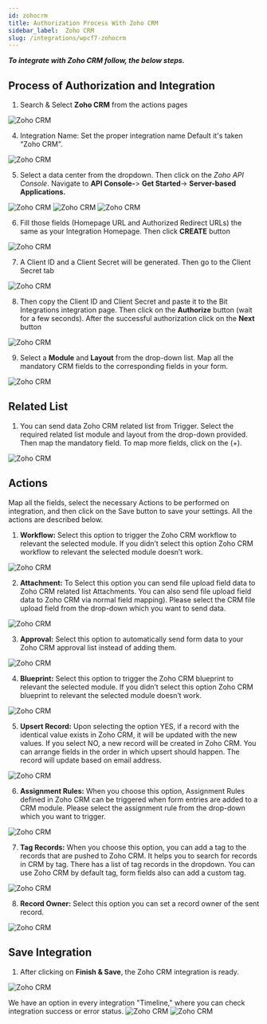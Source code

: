 ```yaml
---
id: zohocrm
title: Authorization Process With Zoho CRM
sidebar_label:  Zoho CRM
slug: /integrations/wpcf7-zohocrm
---
```



***To integrate with Zoho CRM follow, the below steps.***


## Process of Authorization and Integration
1.	Search & Select **Zoho CRM** from the actions pages
 <Image src="actions/zoho-crm/_select-zoho-crm" alt="Zoho CRM" w="1020" h="350" />

4.	Integration Name: Set the proper integration name Default it's taken “Zoho CRM”.
 <Image src="actions/zoho-crm/_integration-name" alt="Zoho CRM" w="1020" h="350" />

5. Select a data center from the dropdown. Then click on the *Zoho API Console*. Navigate to **API Console-**> **Get Started**-> **Server-based Applications.** 
 <Image src="actions/zoho-crm/_data-center" alt="Zoho CRM" w="1020" h="350" />
 <Image src="actions/zoho-crm/_get-started" alt="Zoho CRM" w="1020" h="350" />
 <Image src="actions/zoho-crm/_server-based-applications" alt="Zoho CRM" w="1020" h="350" />


6.	Fill those fields (Homepage URL and Authorized Redirect URLs) the same as your Integration Homepage. Then click **CREATE** button
 <Image src="actions/zoho-crm/_create-api" alt="Zoho CRM" w="1020" h="350" />

 
7.	A Client ID and a Client Secret will be generated. Then go to the Client Secret tab
 <Image src="actions/zoho-crm/_client-id-and-secret" alt="Zoho CRM" w="1020" h="300" />

8.	Then copy the Client ID and Client Secret and paste it to the Bit Integrations integration page. Then click on the **Authorize** button (wait for a few seconds). After the successful authorization click on the **Next** button
 <Image src="actions/zoho-crm/_authorize" alt="Zoho CRM" w="1020" h="300" />

9.	Select a **Module** and **Layout** from the drop-down list. Map all the mandatory CRM fields to the corresponding fields in your form.
 <Image src="actions/zoho-crm/_select-module" alt="Zoho CRM" w="1020" h="300" />

## Related List
1. You can send data Zoho CRM related list from Trigger. Select the required related list module and layout from the drop-down provided. Then map the mandatory field. To map more fields, click on the (+).
 <Image src="actions/zoho-crm/_related-list" alt="Zoho CRM" w="1020" h="350" />

## Actions

Map all the fields, select the necessary Actions to be performed on integration, and then click on the Save button to save your settings. All the actions are described below.

1. **Workflow:** Select this option to trigger the Zoho CRM workflow to relevant the selected module. If you didn’t select this option Zoho CRM workflow to relevant the selected module doesn’t work.
 <Image src="actions/zoho-crm/_workflow-actions" alt="Zoho CRM" w="1020" h="350" />

2. **Attachment:** To Select this option you can send file upload field data to Zoho CRM related list Attachments. You can also send file upload field data to Zoho CRM via normal field mapping). Please select the CRM file upload field from the drop-down which you want to send data.
 <Image src="actions/zoho-crm/_attachments-actions" alt="Zoho CRM" w="1020" h="350" />


3. **Approval:** Select this option to automatically send form data to your Zoho CRM approval list instead of adding them.
 <Image src="actions/zoho-crm/_approval-actions" alt="Zoho CRM" w="1020" h="350" />

4. **Blueprint:** Select this option to trigger the Zoho CRM blueprint to relevant the selected module. If you didn’t select this option Zoho CRM blueprint to relevant the selected module doesn’t work.
 <Image src="actions/zoho-crm/_blueprint" alt="Zoho CRM" w="1020" h="350" />

5. **Upsert Record:** Upon selecting the option YES, if a record with the identical value exists in Zoho CRM, it will be updated with the new values. If you select NO, a new record will be created in Zoho CRM. You can arrange fields in the order in which upsert should happen. The record will update based on email address.
 <Image src="actions/zoho-crm/_upsert-record-actions" alt="Zoho CRM" w="1020" h="350" />

6. **Assignment Rules:** When you choose this option, Assignment Rules defined in Zoho CRM can be triggered when form entries are added to a CRM module. Please select the assignment rule from the drop-down which you want to trigger.
 <Image src="actions/zoho-crm/_assignment-rules-actions" alt="Zoho CRM" w="1020" h="350" />

7. **Tag Records:** When you choose this option, you can add a tag to the records that are pushed to Zoho CRM. It helps you to search for records in CRM by tag. There has a list of tag records in the dropdown. You can use Zoho CRM by default tag, form fields also can add a custom tag.
 <Image src="actions/zoho-crm/_add-tag-actions" alt="Zoho CRM" w="1020" h="350" />

8. **Record Owner:** Select this option you can set a record owner of the sent record.
 <Image src="actions/zoho-crm/_record-owner-actions" alt="Zoho CRM" w="1020" h="350" />


## Save Integration
1.	After clicking on **Finish & Save**, the Zoho CRM integration is ready.
 <Image src="actions/zoho-crm/_finish-and-save" alt="Zoho CRM" w="1020" h="350" />

  We have an option in every integration "Timeline," where you can check integration success or error status.
   <Image src="actions/zoho-crm/_integrations-dashbord" alt="Zoho CRM" w="1020" h="350" />
   <Image src="actions/zoho-crm/_timeline" alt="Zoho CRM" w="1020" h="350" />

